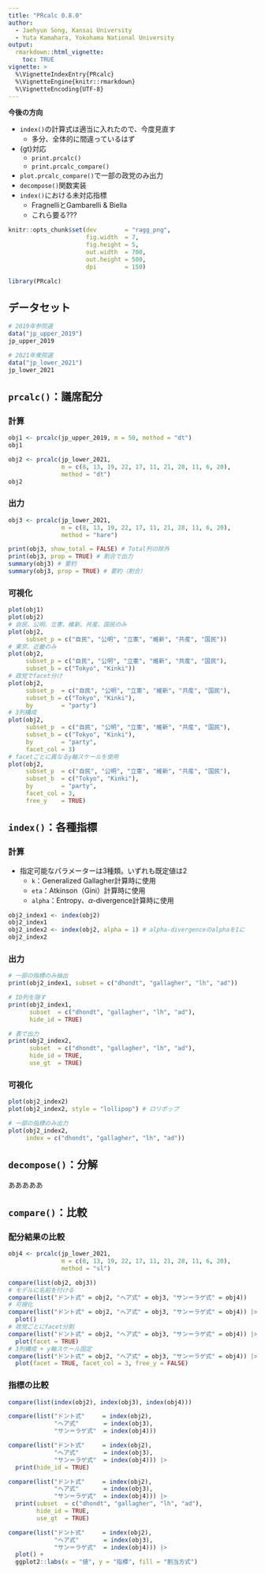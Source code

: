 ```yaml
---
title: "PRcalc 0.8.0"
author:
  - Jaehyun Song, Kansai University
  - Yuta Kamahara, Yokohama National University
output: 
  rmarkdown::html_vignette:
    toc: TRUE
vignette: >
  %\VignetteIndexEntry{PRcalc}
  %\VignetteEngine{knitr::rmarkdown}
  %\VignetteEncoding{UTF-8}
---
```


**今後の方向**

* `index()`の計算式は適当に入れたので、今度見直す
   * 多分、全体的に間違っているはず
* {gt}対応
   * `print.prcalc()`
   * `print.prcalc_compare()`
* `plot.prcalc_compare()`で一部の政党のみ出力
* `decompose()`関数実装
* `index()`における未対応指標
   * FragnelliとGambarelli & Biella
   * これら要る???

```r
knitr::opts_chunk$set(dev        = "ragg_png",
                      fig.width  = 7,
                      fig.height = 5,
                      out.width  = 700,
                      out.height = 500,
                      dpi        = 150)
```

```r
library(PRcalc)
```

## データセット

```r
# 2019年参院選
data("jp_upper_2019")
jp_upper_2019
```

```r
# 2021年衆院選
data("jp_lower_2021")
jp_lower_2021
```

## `prcalc()`：議席配分

### 計算

```r
obj1 <- prcalc(jp_upper_2019, m = 50, method = "dt")
obj1
```

```r
obj2 <- prcalc(jp_lower_2021, 
               m = c(8, 13, 19, 22, 17, 11, 21, 28, 11, 6, 20), 
               method = "dt")
obj2
```

### 出力

```r
obj3 <- prcalc(jp_lower_2021, 
               m = c(8, 13, 19, 22, 17, 11, 21, 28, 11, 6, 20), 
               method = "hare")

print(obj3, show_total = FALSE) # Total列の除外
print(obj3, prop = TRUE) # 割合で出力
summary(obj3) # 要約
summary(obj3, prop = TRUE) # 要約（割合）
```

### 可視化

```r
plot(obj1)
plot(obj2)
# 自民、公明、立憲、維新、共産、国民のみ
plot(obj2, 
     subset_p = c("自民", "公明", "立憲", "維新", "共産", "国民"))
# 東京、近畿のみ
plot(obj2, 
     subset_p = c("自民", "公明", "立憲", "維新", "共産", "国民"),
     subset_b = c("Tokyo", "Kinki")) 
# 政党でfacet分け
plot(obj2, 
     subset_p  = c("自民", "公明", "立憲", "維新", "共産", "国民"),
     subset_b = c("Tokyo", "Kinki"),
     by        = "party")
# 3列構成
plot(obj2, 
     subset_p  = c("自民", "公明", "立憲", "維新", "共産", "国民"),
     subset_b = c("Tokyo", "Kinki"),
     by        = "party",
     facet_col = 3)
# facetごとに異なるy軸スケールを使用
plot(obj2, 
     subset_p  = c("自民", "公明", "立憲", "維新", "共産", "国民"),
     subset_b  = c("Tokyo", "Kinki"),
     by        = "party",
     facet_col = 3,
     free_y    = TRUE)
```

## `index()`：各種指標

### 計算

* 指定可能なパラメーターは3種類。いずれも既定値は2
   * `k`：Generalized Gallagher計算時に使用
   * `eta`：Atkinson（Gini）計算時に使用
   * `alpha`：Entropy、$\alpha$-divergence計算時に使用

```r
obj2_index1 <- index(obj2)
obj2_index1
obj2_index2 <- index(obj2, alpha = 1) # alpha-divergenceのalphaを1に
obj2_index2
```

### 出力

```r
# 一部の指標のみ抽出
print(obj2_index1, subset = c("dhondt", "gallagher", "lh", "ad"))

# ID列を隠す
print(obj2_index1, 
      subset  = c("dhondt", "gallagher", "lh", "ad"),
      hide_id = TRUE)

# 表で出力
print(obj2_index2, 
      subset  = c("dhondt", "gallagher", "lh", "ad"),
      hide_id = TRUE,
      use_gt  = TRUE)
```

### 可視化

```r
plot(obj2_index2)
plot(obj2_index2, style = "lollipop") # ロリポップ
```

```r
# 一部の指標のみ出力
plot(obj2_index2, 
     index = c("dhondt", "gallagher", "lh", "ad"))
```

## `decompose()`：分解

あああああ

## `compare()`：比較

### 配分結果の比較

```r
obj4 <- prcalc(jp_lower_2021, 
               m = c(8, 13, 19, 22, 17, 11, 21, 28, 11, 6, 20), 
               method = "sl")

compare(list(obj2, obj3))
# モデルに名前を付ける
compare(list("ドント式" = obj2, "ヘア式" = obj3, "サン＝ラゲ式" = obj4)) 
# 可視化
compare(list("ドント式" = obj2, "ヘア式" = obj3, "サン＝ラゲ式" = obj4)) |> 
  plot()
# 政党ごとにfacet分割
compare(list("ドント式" = obj2, "ヘア式" = obj3, "サン＝ラゲ式" = obj4)) |> 
  plot(facet = TRUE)
# 3列構成 + y軸スケール固定
compare(list("ドント式" = obj2, "ヘア式" = obj3, "サン＝ラゲ式" = obj4)) |> 
  plot(facet = TRUE, facet_col = 3, free_y = FALSE)
```

### 指標の比較

```r
compare(list(index(obj2), index(obj3), index(obj4)))

compare(list("ドント式"     = index(obj2), 
             "ヘア式"       = index(obj3), 
             "サン＝ラゲ式"  = index(obj4)))

compare(list("ドント式"     = index(obj2), 
             "ヘア式"       = index(obj3), 
             "サン＝ラゲ式"  = index(obj4))) |> 
  print(hide_id = TRUE)

compare(list("ドント式"     = index(obj2), 
             "ヘア式"       = index(obj3), 
             "サン＝ラゲ式"  = index(obj4))) |> 
  print(subset  = c("dhondt", "gallagher", "lh", "ad"),
        hide_id = TRUE,
        use_gt  = TRUE)
```

```r
compare(list("ドント式"     = index(obj2), 
             "ヘア式"       = index(obj3), 
             "サン＝ラゲ式"  = index(obj4))) |> 
  plot() +
  ggplot2::labs(x = "値", y = "指標", fill = "割当方式")
```
